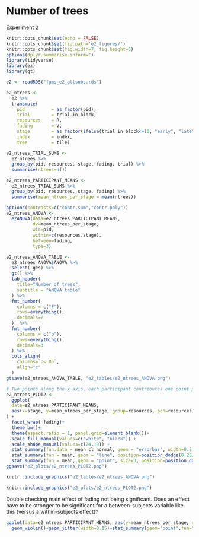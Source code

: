 # Number of trees

Experiment 2

```r
knitr::opts_chunk$set(echo = FALSE)
knitr::opts_chunk$set(fig.path='e2_figures/')
knitr::opts_chunk$set(fig.width=7, fig.height=5)
options(dplyr.summarise.inform=F)
library(tidyverse)
library(ez)
library(gt)

e2 <- readRDS("fgms_e2_allsubs.rds")

e2_ntrees <-
  e2 %>%
  transmute(
    pid          = as_factor(pid),
    trial        = trial_in_block,
    resources    = R,
    fading       = V,
    stage        = as_factor(ifelse(trial_in_block<=10, "early", "late")),
    index        = index,
    tree         = tile)

e2_ntrees_TRIAL_SUMS <- 
  e2_ntrees %>% 
  group_by(pid, resources, stage, fading, trial) %>% 
  summarise(ntrees=n())

e2_ntrees_PARTICIPANT_MEANS <-
  e2_ntrees_TRIAL_SUMS %>% 
  group_by(pid, resources, stage, fading) %>% 
  summarise(mean_ntrees_per_stage = mean(ntrees))

options(contrasts=c("contr.sum","contr.poly"))
e2_ntrees_ANOVA <- 
  ezANOVA(data=e2_ntrees_PARTICIPANT_MEANS,
          dv=mean_ntrees_per_stage,
          wid=pid,
          within=c(resources,stage),
          between=fading,
          type=3)

e2_ntrees_ANOVA_TABLE <-
  e2_ntrees_ANOVA$ANOVA %>% 
  select(-ges) %>% 
  gt() %>% 
  tab_header(
    title="Number of trees",
    subtitle = "ANOVA table"
  ) %>% 
  fmt_number(
    columns = c("F"),
    rows=everything(),
    decimals=2
  )  %>% 
  fmt_number(
    columns = c("p"),
    rows=everything(),
    decimals=3
  ) %>% 
  cols_align(
    columns=`p<.05`,
    align="c"
  )
gtsave(e2_ntrees_ANOVA_TABLE, "e2_tables/e2_ntrees_ANOVA.png")

# Two points along the x axis, each participant contributes one point per cell
e2_ntrees_PLOT2 <-
  ggplot(
  data=e2_ntrees_PARTICIPANT_MEANS, 
  aes(x=stage, y=mean_ntrees_per_stage, group=resources, pch=resources, fill=resources)
) +
  facet_wrap(~fading)+
  theme_bw()+
  theme(aspect.ratio = 1, panel.grid=element_blank())+
  scale_fill_manual(values=c("white", "black")) +
  scale_shape_manual(values=c(24,19)) +
  stat_summary(fun.data = mean_cl_normal, geom = "errorbar", width=0.2, position=position_dodge(0.25)) +
  stat_summary(fun = mean, geom = "line", position=position_dodge(0.25)) + 
  stat_summary(fun = mean, geom = "point", size=3, position=position_dodge(0.25))
ggsave("e2_plots/e2_ntrees_PLOT2.png")
```

```r
knitr::include_graphics("e2_tables/e2_ntrees_ANOVA.png")
```

```r
knitr::include_graphics("e2_plots/e2_ntrees_PLOT2.png")
```

Double checking main effect of fading not being significant. Does an effect have to be stronger to be significant for a between-subjects variable like this (versus a within-subjects effect)?

```r
ggplot(data=e2_ntrees_PARTICIPANT_MEANS, aes(y=mean_ntrees_per_stage, x=fading))+
  geom_violin()+geom_jitter(width=0.15)+stat_summary(geom="point",fun="mean",size=6,aes(color=fading))
```

